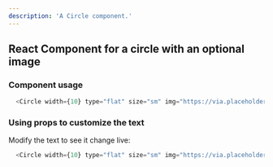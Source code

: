 ```yaml
---
description: 'A Circle component.'
---
```



## React Component for a circle with an optional image

### Component usage
```js
  <Circle width={10} type="flat" size="sm" img="https://via.placeholder.com/150/0000FF/FFFFFF/?text=Placeholder" />
```

### Using props to customize the text

Modify the text to see it change live:
```js live
  <Circle width={10} type="flat" size="sm" img="https://via.placeholder.com/150/0000FF/FFFFFF/?text=Placeholder" />
```
